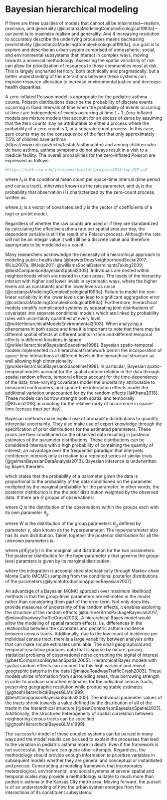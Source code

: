 # Bayesian hierarchical modeling {#model}

If there are three qualities of models that cannot all be maximized---realism, precision, and generality [@costanzaModelingComplexEcological1993a]---our point is to maximize realism and generality. And if increasing resolution to accurately describe the underlying processes means decreasing predictability [@costanzaModelingComplexEcological1993a], our goal is to explore and describe an urban system comprised of atmospheric, social, and environmental subsystems that interact in complex ways, moving towards a universal methodology. Assessing the spatial variability of risk can allow for prioritization of resources to those communities most at risk. This is largely uncharted territory, both technically and pragmatically, but a better understanding of the interactions between these systems can improve resource allocation to increase environmental justice and decrease health disparities. 

A zero-inflated Poisson model is appropriate for the pediatric asthma counts. Poisson distributions describe the probability of discrete events occurring in fixed intervals of time when the probability of events occurring at time $t$ are independent of events occurring at time $t-1$. Zero-inflated models are mixture models that account for an excess of zeros by assuming that the zero counts may be attributable to either a process where the probability of a zero count is 1, or a separate count process. In this case, zero counts may be the consequence of the fact that only approximately 7.5\% of children have asthma (https://www.cdc.gov/nchs/fastats/asthma.htm) and among children who do have asthma, asthma symptoms do not always result in a visit to a medical facility. The overall probabilities for the zero-inflated Poisson are expressed as follows:
```r
#https://math.usu.edu/jrstevens/biostat/projects2013/rep_ZIP.pdf
```

\begin{equation}
P(Y_i=y_i|x_i,z_i)=
\left.\begin{cases}
\psi_i+(1-\psi_i)e^{-\lambda_i} & \text{if } y_i=0,  \text{ zero-count process}\\
(1-\psi_i)\frac{e^{-\lambda_i}\lambda_i^{y_i}}{y_i!} & \text{if } y_i > 0, \text{Poisson process} \\
\end{cases}
(\#eq:poisson)
\end{equation}

where $\lambda_i$ is the conditional mean count per space-time interval (time period and census tract), otherwise known as the rate parameter, and $\psi_i$ is the probability that observation $i$ is characterized by the zero-count process, written as: 

\begin{equation}
\psi_i=F(z_i'\gamma) 
(\#eq:zero-count)
\end{equation}

where $z_i$ is a vector of covariates and $\gamma$ is the vector of coefficients of a logit or probit model. 

Regardless of whether the raw counts are used or if they are standardized by calculating the effective asthma rate per spatial area per day, the dependent variable is still the result of a Poisson process. Although the rate will not be an integar value it will still be a discrete value and therefore appropriate to be modelled as a count.

Many researchers acknowledge the necessity of a hierarchical approach to modeling public health data [@brewerDoesNeighborhoodSocial2017; @Liu2007a; @Uejio2011; @williamsSocialDeterminantsTaking2009; @bestComparisonBayesianSpatial2005]. Individuals are nested within neighborhoods which are nested in urban areas. The levels of the hierarchy interact with higher and lower levels in systematic ways, where the higher levels act as constraints and the lower levels as noise [@costanzaModelingComplexEcological1993a]. Failure to model the non-linear variability in the lower levels can lead to significant aggregation error [@costanzaModelingComplexEcological1993a]. Furthermore, hierarchical models simplify complicated systems by separating joint distributions of covariates into separate conditional models which are linked by probability rules with uncertainty quantified at every level [@wikleHierarchicalModelsEnvironmental2003]. When analyzing a phenomena in both space and time it is important to note that there may be different spatial effects at different points in time and different temporal effects in different locations in space [@wikleHierarchicalBayesianSpacetime1998]. Bayesian spatio-temporal models implemented in a hierarchical framework permit the incorporation of space-time interactions at different levels in the hierarchical structure as well allowing high dimensionality [@wikleHierarchicalBayesianSpacetime1998]. In particular, Bayesian spatio-temporal models account for the spatial autocorrelation in the data through spatial random effects, temporal effects account for the time-dependency of the data, time-varying covariates model the uncertainty attributable to measured confounders, and space-time interaction effects model the additional variation unaccounted for by the random effects [@Khana2018]. These models can borrow strength both spatial and temporally [@Khana2018] accounting for the relative rarity of occurrence in space-time (census tract per day).

Bayesian methods make explicit use of probability distributions to quantify inferential uncertainty. They also make use of expert knowledge through the specification of prior distributions for the estimated parameters. These priors are then conditioned on the observed data resulting in posterior estimates of the parameter distributions. These distributions can be considered intervals with a high probability of containing the quantity of interest, an advantage over the frequentist paradigm that interprets confidence intervals only in relation to a repeated series of similar trials [@gelmanBayesianDataAnalysis2013]. Bayesian inference is underwritten by Baye's theorem:

\begin{equation}
\underbrace{p(\theta|data)}_\text{posterior}\propto\underbrace{p(data|\theta)}_\text{likelihood}\times\underbrace{p(\theta)}_\text{prior}
(\#eq:bayes)
\end{equation}

which states that the probability of a parameter given the data is proportional to the probability of the data conditioned on the parameter multiplied by the marginal probability for the parameter. In other words, the posterior distribution is the the prior distribution weighted by the observed data. If there are $G$ groups of observations:

\begin{equation}
y_{ig}\sim{Q(\theta_g)}
(\#eq:groups)
\end{equation}

where $Q$ is the distribution of the observations within the groups each with its own parameter $\theta_g$. 

\begin{equation}
\theta_g\sim{W(\gamma)}
(\#eq:group-param)
\end{equation}

where $W$ is the  distribution of the group parameters $\theta_g$ defined by parameter $\gamma$, also known as the hyperparameter. The hyperparameter also has its own distribution. Taken together the posterior distribution for all the unknown parameters is:

\begin{equation}
p(\gamma, \theta|y) \propto p(y|\theta, \gamma)p(\theta|\gamma)p(\gamma)
(\#eq:posterior)
\end{equation}

where $p(\theta|\gamma)p(\gamma)$ is the marginal joint distribution for the two parameters. The posterior distribution for the hyperparameter $\gamma$ that governs the group-level paramters is given by its marginal distribution:

\begin{equation}
p(\gamma|y) \propto \int p(y|\theta, \gamma)p(\theta|\gamma)p(\gamma)d\theta
(\#eq:post-hyper)
\end{equation}

where the integration is accomplished stochastically through Markov chain Monte Carlo (MCMC) sampling from the conditional posterior distributions of the parameters [@lynchIntroductionAppliedBayesian2007].

An advantage of a Bayesian MCMC approach over maximum likelihood methods is that the group-level parameters are estimated in the model rather than considering them part of the error term. Not only does this provide measures of uncertainty of the random effects, it enables exploring the structure of the random effects  [@burknerBrmsPackageBayesian2017; @miaouRoadwayTrafficCrash2003]. A hierarchical Bayes model would allow the modeling of spatial random effects, i.e. differences in the relationship between the covariates and pediatric asthma incidence between census tracts. Additionally, due to the low count of incidence per individual census tract, there is a large variability between analysis units that can make simple estimates unreliable. The small geographical and temporal resolution produces data that is sparse by nature, posing statistical problems of observational noise corrupting the signal of interest [@bestComparisonBayesianSpatial2005]. Hierarchical Bayes models with spatial random effects can account for this high variance and reveal geographic patterns in the data [@miaouRoadwayTrafficCrash2003]. These models utilize information from surrounding areas, thus borrowing strength in order to produce smoothed estimates for the individual census tracts, preserving geographic resolution while producing stable estimates [@ghoshHierarchicalBayesGLMs1999; @bestComparisonBayesianSpatial2005]. The individual parameter values of the tracts shrink towards a value defined by the distribution of all of the tracts in the hierarchical structure [@bestComparisonBayesianSpatial2005]. Additionally, the structured heterogeneity of spatial correlation between neighboring census tracts can be specified [@ghoshHierarchicalBayesGLMs1999]. 

The successful model of these coupled systems can be parsed in many ways and the model results can be used to explain the processes that lead to the variation in pediatric asthma more in depth. Even if the framework is not successful, the failure can guide other attempts. Regardless, the methodology should provide enough information to prioritize variables in subsequent models whether they are general and conceptual or instantiated and precise. Constructing a modeling framework that incorporates meteorological, environmental, and social systems at several spatial and temporal scales may provide a methodology suitable to much more than pediatric asthma in the Kansas City metro area. Moving forward, the pursuit is of an understanding of how the urban system emerges from the interactions of its constituent subsystems.

















